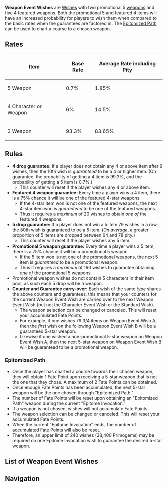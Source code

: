 {{Terminology Infobox
|type         = Wish Types
}}
'''Weapon Event Wishes''' are [[Wishes]] with two promotional 5{{star}} [[weapons]] and five 4{{star}} featured weapons. Both the promotional 5{{star}} and featured 4{{star}} items will have an increased probability for players to wish them when compared to the basic rates when the guarantees are factored in. The [[#Epitomized Path|Epitomized Path]] can be used to chart a course to a chosen weapon.

==Rates==
{|class="wikitable" style="text-align:center;"
!Item !! Base Rate !! Average Rate including Pity
|-
|5{{star}} Weapon
|0.7% || 1.85%
|-
|4{{star}} Character or Weapon
|6% || 14.5%
|-
|3{{star}} Weapon
|93.3% || 83.65%
|}

==Rules==
*'''4{{star}} drop guarantee:''' If a player does not obtain any 4{{star}} or above item after 9 wishes, then the 10th wish is ''guaranteed'' to be a 4{{star}} or higher item. (On guarantee, the probability of getting a 4{{star}} item is 99.3%, and the probability of getting a 5{{star}} item is 0.7%.)
**This counter will reset if the player wishes any 4{{star}} or above item.
*'''Featured 4{{star}} weapon guarantee:''' Every time a player wins a 4{{star}} item, there is a 75% chance it will be one of the featured 4-star weapons.
**If the 4-star item won is not one of the featured weapons, the next 4-star item won is ''guaranteed'' to be one of the featured weapons.
**Thus it requires a ''maximum'' of 20 wishes to obtain ''one of'' the featured 4{{star}} weapons.
*'''5{{star}} drop guarantee:''' If a player does not win a 5{{star}} item 79 wishes in a row, the 80th wish is guaranteed to be a 5{{star}} item. (''On average'', a greater proportion of 5{{star}} items are dropped between 64 and 78 pity.)
**This counter will reset if the player wishes any 5{{star}} item.
*'''Promotional 5{{star}} weapon guarantee:''' Every time a player wins a 5{{star}} item, there is a 75% chance it will be a promotional 5{{star}} weapon.
**If the 5{{star}} item won is not one of the promotional weapons, the next 5{{star}} item is ''guaranteed'' to be a promotional weapon.
**Thus it requires a ''maximum'' of 160 wishes to guarantee obtaining ''one of'' the promotional 5{{star}} weapons.
*Promotional weapon wishes do not contain 5{{star}} characters in their item pool, as such each 5{{star}} drop will be a weapon.
*'''Counter and Guarantee carry-over:''' Each wish of the same ''type'' shares the above counters and guarantees, this means that your counters for the current Weapon Event Wish are carried over to the next Weapon Event Wish (but not the Character Event Wish or the Standard Wish).
**The weapon selection can be changed or canceled. This will reset your accumulated Fate Points.
**For example, if one wishes 79 3/4{{star}} items on Weapon Event Wish A, then the ''first'' wish on the following Weapon Event Wish B will be a guaranteed 5-star weapon.
**Likewise if one wished a non-promotional 5-star weapon on Weapon Event Wish A, then the next 5-star weapon on Weapon Event Wish B will be guaranteed to be a promotional weapon.

===Epitomized Path===
*Once the player has charted a course towards their chosen weapon, they will obtain 1 Fate Point upon receiving a 5-star weapon that is not the one that they chose. A maximum of 2 Fate Points can be obtained.
*Once enough Fate Points has been accumulated, the next 5-star weapon will be the one chosen through "Epitomized Path."
*The number of Fate Points will be reset upon obtaining an "Epitomized Path" weapon during the current "Epitome Invocation."
*If a weapon is not chosen, wishes will not accumulate Fate Points.
*The weapon selection can be changed or canceled. This will reset your accumulated Fate Points.
*When the current "Epitome Invocation" ends, the number of accumulated Fate Points will also be reset.
*Therefore, an upper limit of 240 wishes (38,400 Primogems) may be required on one Epitome Invocation wish to guarantee the desired 5-star weapon.

==List of Weapon Event Wishes==
{{See also|Wishes/History}}
{{Wish Series by Category Table}}

==Navigation==
{{Wish Navbox}}
[[Category:Wishes| ]]
